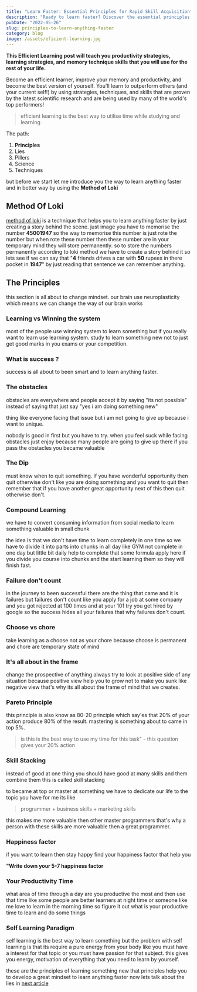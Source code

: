 ```yaml
---
title: "Learn Faster: Essential Principles for Rapid Skill Acquisition"
description: "Ready to learn faster? Discover the essential principles for rapid skill acquisition and start accelerating your learning journey. Unlock your potential and achieve success in record time."
pubDate: "2022-05-26"
slug: principles-to-learn-anything-faster
category: blog
image: /assets/eficient-learning.jpg
---
```



**This Efficient Learning post will teach you productivity strategies, learning strategies, and memory technique skills that you will use for the rest of your life.**

Become an efficient learner, improve your memory and productivity, and become the best version of yourself. You'll learn to outperform others (and your current self!) by using strategies, techniques, and skills that are proven by the latest scientific research and are being used by many of the world's top performers!

> efficient learning is the best way to utilise time while studying and learning

The path:

1. **Principles**
2. Lies
3. Pillers
4. Science
5. Techniques

but before we start let me introduce you the way to learn anything faster and in better way by using the **Method of Loki**

## Method Of Loki

[method of loki](https://numenta.com/blog/2017/08/29/method-of-loci/#:~:text=The%20method%20of%20loci%20is,%2C%20words%2C%20faces%2C%20etc.) is a technique that helps you to learn anything faster by just creating a story behind the scene. just image you have to memorise the number **45001947** so the way to memorise this number is just rote the number but when rote these number then these number are in your temporary mind they will store permanently. so to store the numbers permanently according to loki method we have to create a story behind it so lets see if we can say that "**4** friends drives a car with **50** rupees in there pocket in **1947**" by just reading that sentence we can remember anything.

## The Principles

this section is all about to change mindset. our brain use neuroplasticity which means we can change the way of our brain works

### Learning vs Winning the system

most of the people use winning system to learn something but if you really want to learn use learning system. study to learn something new not to just get good marks in you exams or your competition.

### What is success ?

success is all about to been smart and to learn anything faster.

### The obstacles

obstacles are everywhere and people accept it by saying "its not possible" instead of saying that just say "yes i am doing something new"

thing like everyone facing that issue but i am not going to give up because i want to unique.

nobody is good in first but you have to try. when you feel suck while facing obstacles just enjoy because many people are going to give up there if you pass the obstacles you became valuable

### The Dip

must know when to quit something. if you have wonderful opportunity then quit otherwise don't like you are doing something and you want to quit then remember that if you have another great opportunity next of this then quit otherwise don't.

### Compound Learning

we have to convert consuming information from social media to learn something valuable in small chunk

the idea is that we don't have time to learn completely in one time so we have to divide it into parts into chunks in all day like GYM not complete in one day but little bit daily help to complete that some formula apply here if you divide you course into chunks and the start learning them so they will finish fast.

<Ad />

### Failure don't count

in the journey to been successful there are the thing that came and it is failures but failures don't count like you apply for a job at some company and you got rejected at 100 times and at your 101 try you get hired by google so the success hides all your failures that why failures don't count.

### Choose vs chore

take learning as a choose not as your chore because choose is permanent and chore are temporary state of mind

### It's all about in the frame

change the prospective of anything always try to look at positive side of any situation because positive view help you to grow not to make you sunk like negative view that's why its all about the frame of mind that we creates.

### Pareto Principle

this principle is also know as 80-20 principle which say'es that 20% of your action produce 80% of the result. mastering is something about to came in top 5%.

> is this is the best way to use my time for this task" - this question gives your 20% action

### Skill Stacking

instead of good at one thing you should have good at many skills and them combine them this is called skill stacking

to became at top or master at something we have to dedicate our life to the topic you have for me its like

> programmer + business skills + marketing skills

this makes me more valuable then other master programmers that's why a person with these skills are more valuable then a great programmer.

### Happiness factor

if you want to learn then stay happy find your happiness factor that help you

**"Write down your 5-7 happiness factor**

### Your Productivity Time

what area of time through a day are you productive the most and then use that time like some people are better learners at night time or someone like me love to learn in the morning time so figure it out what is your productive time to learn and do some things

### Self Learning Paradigm

self learning is the best way to learn something but the problem with self learning is that its require a pure energy from your body like you must have a interest for that topic or you must have passion for that subject. this gives you energy, motivation of everything that you need to learn by yourself.

these are the principles of learning something new that principles help you to develop a great mindset to learn anything faster now lets talk about the lies in [next article](https://codenanshu.in/blog/how-to-master-anything-faster/)
